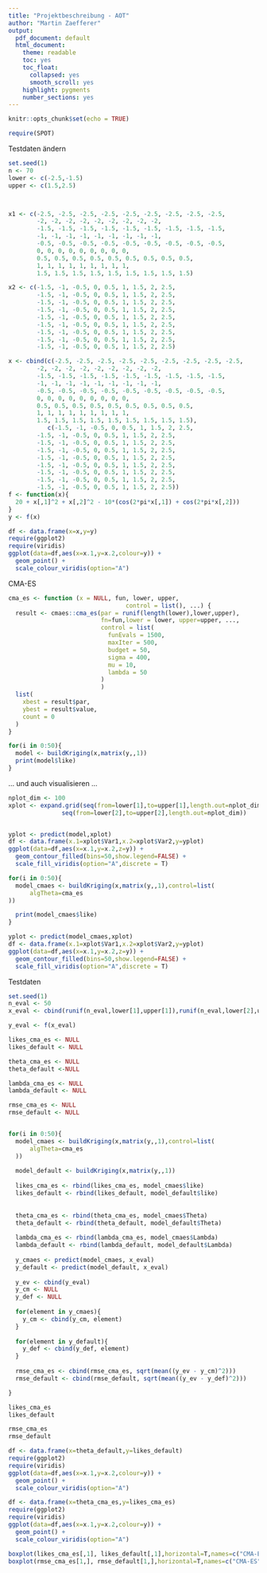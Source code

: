 ```yaml
---
title: "Projektbeschreibung - AOT"
author: "Martin Zaefferer"
output:
  pdf_document: default
  html_document: 
    theme: readable
    toc: yes
    toc_float:
      collapsed: yes
      smooth_scroll: yes
    highlight: pygments
    number_sections: yes
---
```


```r
knitr::opts_chunk$set(echo = TRUE)

```


```r
require(SPOT)

```

Testdaten ändern


```r
set.seed(1)
n <- 70
lower <- c(-2.5,-1.5)
upper <- c(1.5,2.5)



x1 <- c(-2.5, -2.5, -2.5, -2.5, -2.5, -2.5, -2.5, -2.5, -2.5,
        -2, -2, -2, -2, -2, -2, -2, -2, -2, 
        -1.5, -1.5, -1.5, -1.5, -1.5, -1.5, -1.5, -1.5, -1.5, 
        -1, -1, -1, -1, -1, -1, -1, -1, -1, 
        -0.5, -0.5, -0.5, -0.5, -0.5, -0.5, -0.5, -0.5, -0.5, 
        0, 0, 0, 0, 0, 0, 0, 0, 0,
        0.5, 0.5, 0.5, 0.5, 0.5, 0.5, 0.5, 0.5, 0.5, 
        1, 1, 1, 1, 1, 1, 1, 1, 1, 
        1.5, 1.5, 1.5, 1.5, 1.5, 1.5, 1.5, 1.5, 1.5)

x2 <- c(-1.5, -1, -0.5, 0, 0.5, 1, 1.5, 2, 2.5, 
        -1.5, -1, -0.5, 0, 0.5, 1, 1.5, 2, 2.5, 
        -1.5, -1, -0.5, 0, 0.5, 1, 1.5, 2, 2.5, 
        -1.5, -1, -0.5, 0, 0.5, 1, 1.5, 2, 2.5, 
        -1.5, -1, -0.5, 0, 0.5, 1, 1.5, 2, 2.5, 
        -1.5, -1, -0.5, 0, 0.5, 1, 1.5, 2, 2.5, 
        -1.5, -1, -0.5, 0, 0.5, 1, 1.5, 2, 2.5, 
        -1.5, -1, -0.5, 0, 0.5, 1, 1.5, 2, 2.5, 
        -1.5, -1, -0.5, 0, 0.5, 1, 1.5, 2, 2.5)

x <- cbind(c(-2.5, -2.5, -2.5, -2.5, -2.5, -2.5, -2.5, -2.5, -2.5,
        -2, -2, -2, -2, -2, -2, -2, -2, -2, 
        -1.5, -1.5, -1.5, -1.5, -1.5, -1.5, -1.5, -1.5, -1.5, 
        -1, -1, -1, -1, -1, -1, -1, -1, -1, 
        -0.5, -0.5, -0.5, -0.5, -0.5, -0.5, -0.5, -0.5, -0.5, 
        0, 0, 0, 0, 0, 0, 0, 0, 0,
        0.5, 0.5, 0.5, 0.5, 0.5, 0.5, 0.5, 0.5, 0.5, 
        1, 1, 1, 1, 1, 1, 1, 1, 1, 
        1.5, 1.5, 1.5, 1.5, 1.5, 1.5, 1.5, 1.5, 1.5), 
           c(-1.5, -1, -0.5, 0, 0.5, 1, 1.5, 2, 2.5, 
        -1.5, -1, -0.5, 0, 0.5, 1, 1.5, 2, 2.5, 
        -1.5, -1, -0.5, 0, 0.5, 1, 1.5, 2, 2.5, 
        -1.5, -1, -0.5, 0, 0.5, 1, 1.5, 2, 2.5, 
        -1.5, -1, -0.5, 0, 0.5, 1, 1.5, 2, 2.5, 
        -1.5, -1, -0.5, 0, 0.5, 1, 1.5, 2, 2.5, 
        -1.5, -1, -0.5, 0, 0.5, 1, 1.5, 2, 2.5, 
        -1.5, -1, -0.5, 0, 0.5, 1, 1.5, 2, 2.5, 
        -1.5, -1, -0.5, 0, 0.5, 1, 1.5, 2, 2.5))
f <- function(x){
  20 + x[,1]^2 + x[,2]^2 - 10*(cos(2*pi*x[,1]) + cos(2*pi*x[,2]))
}
y <- f(x)

```


```r
df <- data.frame(x=x,y=y)
require(ggplot2)
require(viridis)
ggplot(data=df,aes(x=x.1,y=x.2,colour=y)) +
  geom_point() +
  scale_colour_viridis(option="A")
```


CMA-ES


```r

cma_es <- function (x = NULL, fun, lower, upper, 
                                 control = list(), ...) {
  result <- cmaes::cma_es(par = runif(length(lower),lower,upper),
                          fn=fun,lower = lower, upper=upper, ..., 
                          control = list(
                            funEvals = 1500, 
                            maxIter = 500, 
                            budget = 50,
                            sigma = 400,
                            mu = 10,
                            lambda = 50
                          )
                          )
  list(
    xbest = result$par, 
    ybest = result$value, 
    count = 0
  )
}
```





```r

for(i in 0:50){
  model <- buildKriging(x,matrix(y,,1))
  print(model$like)
}

```



... und auch visualisieren ...
```r
nplot_dim <- 100
xplot <- expand.grid(seq(from=lower[1],to=upper[1],length.out=nplot_dim),
               seq(from=lower[2],to=upper[2],length.out=nplot_dim))


yplot <- predict(model,xplot)
df <- data.frame(x.1=xplot$Var1,x.2=xplot$Var2,y=yplot)
ggplot(data=df,aes(x=x.1,y=x.2,z=y)) +
  geom_contour_filled(bins=50,show.legend=FALSE) +
  scale_fill_viridis(option="A",discrete = T)
```




```r

for(i in 0:50){
  model_cmaes <- buildKriging(x,matrix(y,,1),control=list(
      algTheta=cma_es
))

  print(model_cmaes$like)
}


```



```r
yplot <- predict(model_cmaes,xplot)
df <- data.frame(x.1=xplot$Var1,x.2=xplot$Var2,y=yplot)
ggplot(data=df,aes(x=x.1,y=x.2,z=y)) +
  geom_contour_filled(bins=50,show.legend=FALSE) +
  scale_fill_viridis(option="A",discrete = T)
```


Testdaten

```r
set.seed(1)
n_eval <- 50
x_eval <- cbind(runif(n_eval,lower[1],upper[1]),runif(n_eval,lower[2],upper[2]))

y_eval <- f(x_eval)
```



```r

likes_cma_es <- NULL
likes_default <- NULL

theta_cma_es <- NULL
theta_default <-NULL

lambda_cma_es <- NULL
lambda_default <- NULL

rmse_cma_es <- NULL
rmse_default <- NULL


for(i in 0:50){
  model_cmaes <- buildKriging(x,matrix(y,,1),control=list(
      algTheta=cma_es
  ))
    
  model_default <- buildKriging(x,matrix(y,,1))
  
  likes_cma_es <- rbind(likes_cma_es, model_cmaes$like)
  likes_default <- rbind(likes_default, model_default$like)
  
  
  theta_cma_es <- rbind(theta_cma_es, model_cmaes$Theta)
  theta_default <- rbind(theta_default, model_default$Theta)
  
  lambda_cma_es <- rbind(lambda_cma_es, model_cmaes$Lambda)
  lambda_default <- rbind(lambda_default, model_default$Lambda)
  
  y_cmaes <- predict(model_cmaes, x_eval)
  y_default <- predict(model_default, x_eval)
  
  y_ev <- cbind(y_eval)
  y_cm <- NULL
  y_def <- NULL
  
  for(element in y_cmaes){
    y_cm <- cbind(y_cm, element)
  }
  
  for(element in y_default){
    y_def <- cbind(y_def, element)
  }
  
  rmse_cma_es <- cbind(rmse_cma_es, sqrt(mean((y_ev - y_cm)^2)))
  rmse_default <- cbind(rmse_default, sqrt(mean((y_ev - y_def)^2)))

}

likes_cma_es
likes_default

rmse_cma_es
rmse_default

```


```r
df <- data.frame(x=theta_default,y=likes_default)
require(ggplot2)
require(viridis)
ggplot(data=df,aes(x=x.1,y=x.2,colour=y)) +
  geom_point() +
  scale_colour_viridis(option="A")
```


```r
df <- data.frame(x=theta_cma_es,y=likes_cma_es)
require(ggplot2)
require(viridis)
ggplot(data=df,aes(x=x.1,y=x.2,colour=y)) +
  geom_point() +
  scale_colour_viridis(option="A")
```

```r

boxplot(likes_cma_es[,1], likes_default[,1],horizontal=T,names=c("CMA-ES","Default"))
boxplot(rmse_cma_es[1,], rmse_default[1,],horizontal=T,names=c("CMA-ES","Default"))

```